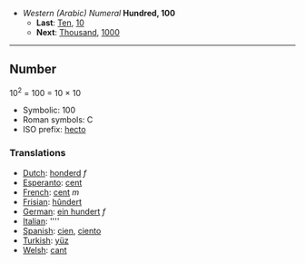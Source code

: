 *''Western (Arabic) Numeral'' '''Hundred, 100'''
**'''Last''': [[Ten]], [[10]]
**'''Next''': [[Thousand]], [[1000]]

----

==Number==

10<sup>2</sup> = 100 = 10 &times; 10

*Symbolic: 100
*Roman symbols: C
*ISO prefix: [[hecto]]

===Translations===

*[[Dutch]]: [[honderd]] ''f''
*[[Esperanto]]: [[cent]]
*[[French]]: [[cent]] ''m''
*[[Frisian]]: [[hûndert]]
*[[German]]: [[ein hundert]] ''f''
*[[Italian]]: [[]] ''''
*[[Spanish]]: [[cien]], [[ciento]]
*[[Turkish]]: [[yüz]]
*[[Welsh]]: [[cant]]
